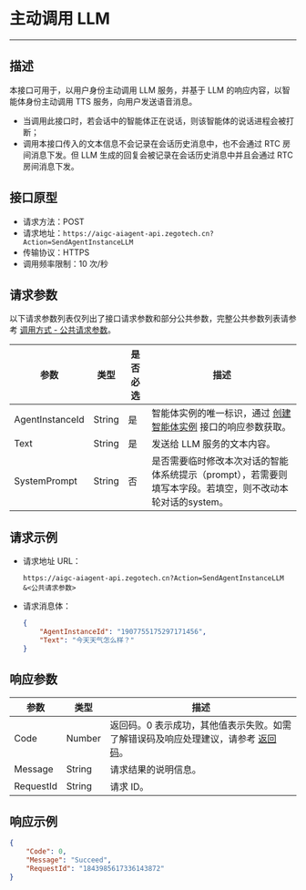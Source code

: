 # 主动调用 LLM

---

##  描述

本接口可用于，以用户身份主动调用 LLM 服务，并基于 LLM 的响应内容，以智能体身份主动调用 TTS 服务，向用户发送语音消息。
- 当调用此接口时，若会话中的智能体正在说话，则该智能体的说话进程会被打断；
- 调用本接口传入的文本信息不会记录在会话历史消息中，也不会通过 RTC 房间消息下发。但 LLM 生成的回复会被记录在会话历史消息中并且会通过 RTC 房间消息下发。

## 接口原型

- 请求方法：POST
- 请求地址：`https://aigc-aiagent-api.zegotech.cn?Action=SendAgentInstanceLLM`
- 传输协议：HTTPS
- 调用频率限制：10 次/秒
## 请求参数

以下请求参数列表仅列出了接口请求参数和部分公共参数，完整公共参数列表请参考 [调用方式 - 公共请求参数](./../Accessing%20Server%20APIs.mdx#公共请求参数)。

| 参数             | 类型    | 是否必选 | 描述                                                         |
|------------------|---------|----------|--------------------------------------------------------------|
| AgentInstanceId  | String  | 是       | 智能体实例的唯一标识，通过 [创建智能体实例](./Create%20Agent%20instance.mdx) 接口的响应参数获取。                                          |
| Text             | String  | 是       | 发送给 LLM 服务的文本内容。                                     |
| SystemPrompt     | String  | 否       | 是否需要临时修改本次对话的智能体系统提示（prompt），若需要则填写本字段。若填空，则不改动本轮对话的system。 |

## 请求示例

- 请求地址 URL：

    ```https
    https://aigc-aiagent-api.zegotech.cn?Action=SendAgentInstanceLLM
    &<公共请求参数>
    ```

- 请求消息体：

    ```json
    {
        "AgentInstanceId": "1907755175297171456",
        "Text": "今天天气怎么样？"
    }
    ```

## 响应参数

| 参数 | 类型 | 描述 |
|------|------|------|
| Code | Number | 返回码。0 表示成功，其他值表示失败。如需了解错误码及响应处理建议，请参考 [返回码](./../Return%20codes.mdx)。 |
| Message | String | 请求结果的说明信息。 |
| RequestId | String | 请求 ID。 |

## 响应示例

```json
{
    "Code": 0,
    "Message": "Succeed",
    "RequestId": "1843985617336143872"
}
```

